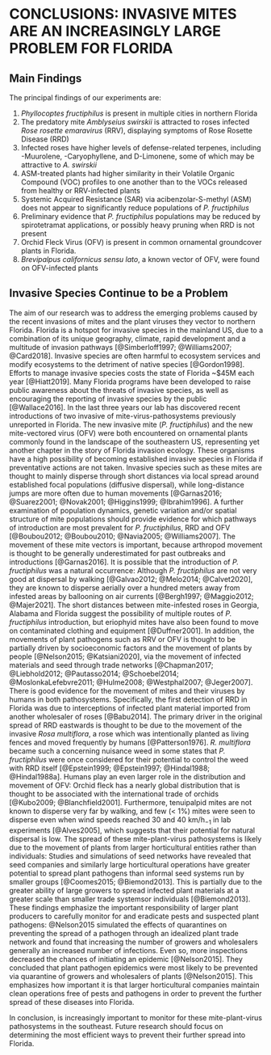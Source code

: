 # CONCLUSIONS: INVASIVE MITES ARE AN INCREASINGLY LARGE PROBLEM FOR FLORIDA

## Main Findings

The principal findings of our experiments are: 

1. *Phyllocoptes fructiphilus* is present in multiple cities in northern Florida
1. The predatory mite *Amblyseius swirskii* is attracted to roses infected *Rose rosette emaravirus* (RRV), displaying symptoms of Rose Rosette Disease (RRD)
1. Infected roses have higher levels of defense-related terpenes, including \textgamma-Muurolene, \textbeta-Caryophyllene, and D-Limonene, some of which may be attractive to *A. swirskii*
1. ASM-treated plants had higher similarity in their Volatile Organic Compound (VOC) profiles to one another than to the VOCs released from healthy or RRV-infected plants
1. Systemic Acquired Resistance (SAR) via acibenzolar-S-methyl (ASM) does not appear to significantly reduce populations of *P. fructiphilus*
1. Preliminary evidence that *P. fructiphilus* populations may be reduced by spirotetramat applications, or possibly heavy pruning when RRD is not present
1. Orchid Fleck Virus (OFV) is present in common ornamental groundcover plants in Florida. 
1. *Brevipalpus californicus* *sensu lato*, a known vector of OFV, were found on OFV-infected plants


## Invasive Species Continue to be a Problem

The aim of our research was to address the emerging problems caused by the recent invasions of mites and the plant viruses they vector to northern Florida. Florida is a hotspot for invasive species in the mainland US, due to a combination of its unique geography, climate, rapid development and a multitude of invasion pathways [@Simberloff1997; @Williams2007; @Card2018]. Invasive species are often harmful to ecosystem services and modify ecosystems to the detriment of native species [@Gordon1998]. Efforts to manage invasive species costs the state of Florida ~\$45M each year [@Hiatt2019]. Many Florida programs have been developed to raise public awareness about the threats of invasive species, as well as encouraging the reporting of invasive species by the public [@Wallace2016]. In the last three years our lab has discovered recent introductions of two invasive of mite-virus-pathosystems previously unreported in Florida. The new invasive mite (*P. fructiphilus*) and the new mite-vectored virus (OFV) were both encountered on ornamental plants commonly found in the landscape of the southeastern US, representing yet another chapter in the story of Florida invasion ecology. These organisms have a high possibility of becoming established invasive species in Florida if preventative actions are not taken. Invasive species such as these mites are thought to mainly disperse through short distances via local spread around established focal populations (diffusive dispersal), while long-distance jumps are more often due to human movements [@Garnas2016; @Suarez2001; @Novak2001; @Higgins1999; @Ibrahim1996]. A further examination of population dynamics, genetic variation and/or spatial structure of mite populations should provide evidence for which pathways of introduction are most prevalent for *P. fructiphilus*, RRD and OFV [@Boubou2012; @Boubou2010; @Navia2005; @Williams2007]. The movement of these mite vectors is important, because arthropod movement is thought to be generally underestimated for past outbreaks and introductions [@Garnas2016]. It is possible that the introduction of *P. fructiphilus* was a natural occurrence: Although *P. fructiphilus* are not very good at dispersal by walking [@Galvao2012; @Melo2014; @Calvet2020], they are known to disperse aerially over a hundred meters away from infested areas by ballooning on air currents [@Bergh1997; @Maggio2012; @Majer2021]. The short distances between mite-infested roses in Georgia, Alabama and Florida suggest the possibility of multiple routes of *P. fructiphilus* introduction, but eriophyid mites have also been found to move on contaminated clothing and equipment [@Duffner2001]. In addition, the movements of plant pathogens such as RRV or OFV is thought to be partially driven by socioeconomic factors and the movement of plants by people [@Nelson2015; @Katsiani2020], via the movement of infected materials and seed through trade networks [@Chapman2017; @Liebhold2012; @Pautasso2014; @Schoebel2014; @MoslonkaLefebvre2011; @Hulme2008; @Westphal2007; @Jeger2007]. There is good evidence for the movement of mites and their viruses by humans in both pathosystems. Specifically, the first detection of RRD in Florida was due to interceptions of infected plant material imported from another wholesaler of roses [@Babu2014]. The primary driver in the original spread of RRD eastwards is thought to be due to the movement of the invasive *Rosa multiflora*, a rose which was intentionally planted as living fences and moved frequently by humans [@Patterson1976]. *R. multiflora* became such a concerning nuisance weed in some states that *P. fructiphilus* were once considered for their potential to control the weed with RRD itself [@Epstein1999; @Epstein1997; @Hindal1988; @Hindal1988a]. Humans play an even larger role in the distribution and movement of OFV: Orchid fleck has a nearly global distribution that is thought to be associated with the international trade of orchids [@Kubo2009; @Blanchfield2001]. Furthermore, tenuipalpid mites are not known to disperse very far by walking, and few (< 1\%) mites were seen to disperse even when wind speeds reached 30 and 40 km/h$_{-1}$ in lab experiments [@Alves2005], which suggests that their potential for natural dispersal is low. The spread of these mite-plant-virus pathosystems is likely due to the movement of plants from larger horticultural entities rather than individuals: Studies and simulations of seed networks have revealed that seed companies and similarly large horticultural operations have greater potential to spread plant pathogens than informal seed systems run by smaller groups [@Coomes2015; @Biemond2013]. This is partially due to the greater ability of large growers to spread infected plant materials at a greater scale than smaller trade systemsor individuals [@Biemond2013]. These findings emphasize the important responsibility of larger plant producers to carefully monitor for and eradicate pests and suspected plant pathogens: @Nelson2015 simulated the effects of quarantines on preventing the spread of a pathogen through an idealized plant trade network and found that increasing the number of growers and wholesalers generally an increased number of infections. Even so, more inspections decreased the chances of initiating an epidemic [@Nelson2015]. They concluded that plant pathogen epidemics were most likely to be prevented via quarantine of growers and wholesalers of plants [@Nelson2015]. This emphasizes how important it is that larger horticultural companies maintain clean operations free of pests and pathogens in order to prevent the further spread of these diseases into Florida.

In conclusion, is increasingly important to monitor for these mite-plant-virus pathosystems in the southeast. Future research should focus on determining the most efficient ways to prevent their further spread into Florida.
